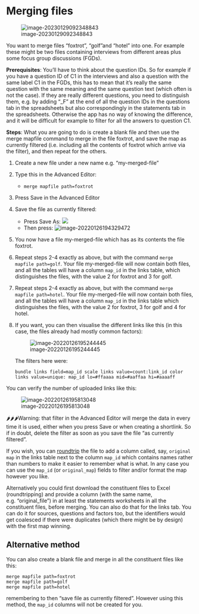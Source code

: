 # Merging files{#xmerging-files}

![image-20230129092348843](_assets/image-20230129092348843.png)

You want to merge files "foxtrot", "golf "and "hotel" into one.  For example these might be two files containing interviews from different areas plus some focus group discussions (FGDs).

**Prerequisites**: You'll have to think about the question IDs. So for example if you have a question ID of C1 in the interviews and also a question with the same label C1 in the FGDs, this has to mean that it's really the same question with the same meaning and the same question text (which often is not the case). If they are really different questions, you need to distinguish them, e.g. by adding "_F" at the end of all the question IDs in the questions tab in the spreadsheets but also correspondingly in the statements tab in the spreadsheets. Otherwise the app has no way of knowing the difference, and it will be difficult for example to filter for all the answers to question C1. 

**Steps**: What you are going to do is create a blank file and then use the merge mapfile command to merge in the file foxtrot, and save the map as currently filtered (i.e. including all the contents of foxtrot which arrive via the filter), and then repeat for the others.

1. Create a new file under a new name e.g. "my-merged-file"

2. Type this in the Advanced Editor:

   - `merge mapfile path=foxtrot`

3. Press Save in the Advanced Editor

4. Save the file as currently filtered: 

   - Press Save As: ![](_assets/image-20220126194223383.png)
   - Then press: ![image-20220126194329472](_assets/image-20220126194329472.png)

5. You now have a file my-merged-file which has as its contents the file foxtrot.

6. Repeat steps 2-4 exactly as above, but with the command `merge mapfile path=golf`. Your file my-merged-file will now contain both files, and all the tables will have a column `map_id` in the links table, which distinguishes the files, with the value 2 for foxtrot and 3 for golf.

7. Repeat steps 2-4 exactly as above, but with the command `merge mapfile path=hotel`. Your file my-merged-file will now contain both files, and all the tables will have a column `map_id` in the links table which distinguishes the files, with the value 2 for foxtrot, 3 for golf and 4 for hotel.

8. If you want, you can then visualise the different links like this (in this case, the files already had mostly common factors):

   ![image-20220126195244445](_assets/image-20220126195244445.png)

   The filters here were:

   `bundle links field=map_id
   scale links value=count:link_id
   color links value=unique: map_id lo=#ffaaaa mid=#aaffaa hi=#aaaaff`

You can verify the number of uploaded links like this:

![image-20220126195813048](_assets/image-20220126195813048.png)

🌶️🌶️🌶️Warning: that filter in the Advanced Editor will merge the data in every time it is used, either when you press Save or when creating a shortlink. So if in doubt, delete the filter as soon as you save the file "as currently filtered".

If you wish, you can [roundtrip](#xroundtripping) the file to add a column called, say, `original map` in the links table next to the column `map_id` which contains names rather than numbers to make it easier to remember what is what. In any case you can use the `map_id` (or `original_map`) fields to filter and/or format the map however you like.

Alternatively you could first download the constituent files to Excel (roundtripping) and provide a column (with the same name, e.g. "original_file") in at least the statements worksheets in all the constituent files, before merging. You can also do that for the links tab. You can do it for sources, questions and factors too, but the identifiers would get coalesced if there were duplicates (which there might be by design) with the first map winning. 

## Alternative method

You can also create a blank file and merge in all the constituent files like this:

```
merge mapfile path=foxtrot
merge mapfile path=golf
merge mapfile path=hotel
```
remembering to then "save file as currently filtered". However using this method, the `map_id` columns will not be created for you.